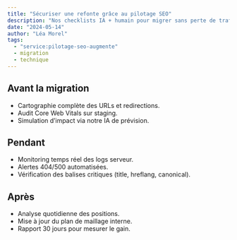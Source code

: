```yaml
---
title: "Sécuriser une refonte grâce au pilotage SEO"
description: "Nos checklists IA + humain pour migrer sans perte de trafic et gagner des positions."
date: "2024-05-14"
author: "Léa Morel"
tags:
  - "service:pilotage-seo-augmente"
  - migration
  - technique
---
```


## Avant la migration

- Cartographie complète des URLs et redirections.
- Audit Core Web Vitals sur staging.
- Simulation d’impact via notre IA de prévision.

## Pendant

- Monitoring temps réel des logs serveur.
- Alertes 404/500 automatisées.
- Vérification des balises critiques (title, hreflang, canonical).

## Après

- Analyse quotidienne des positions.
- Mise à jour du plan de maillage interne.
- Rapport 30 jours pour mesurer le gain.
